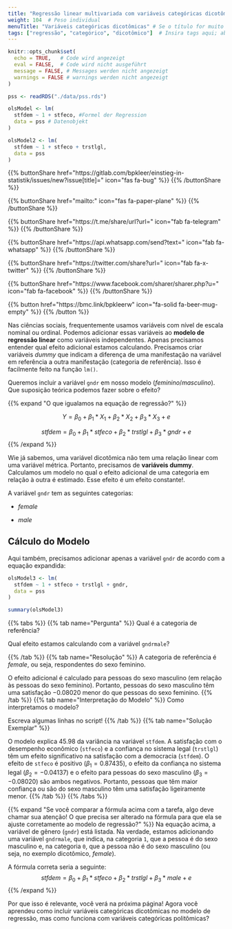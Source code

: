 ```yaml
---
title: "Regressão linear multivariada com variáveis categóricas dicotômicas"  # Título da página
weight: 104  # Peso individual
menuTitle: "Variáveis categóricas dicotômicas" # Se o título for muito longo, coloque um título curto aqui
tags: ["regressão", "categórico", "dicotômico"]  # Insira tags aqui; abreviação do que acontece na página
---
```

```r
knitr::opts_chunk$set(
  echo = TRUE,   # Code wird angezeigt
  eval = FALSE,  # Code wird nicht ausgeführt
  message = FALSE, # Messages werden nicht angezeigt
  warnings = FALSE # warnings werden nicht angezeigt
)

pss <- readRDS("./data/pss.rds")

olsModel <- lm(
  stfdem ~ 1 + stfeco, #Formel der Regression
  data = pss # Datenobjekt
)  

olsModel2 <- lm(
  stfdem ~ 1 + stfeco + trstlgl,   
  data = pss
)      
```

{{% buttonShare href=\"https\:\/\/gitlab.com\/bpkleer\/einstieg-in-statistik\/issues\/new?issue[title]=\" icon=\"fas fa-bug\" %}} {{% /buttonShare %}} 

{{% buttonShare href=\"mailto\:\" icon=\"fas fa-paper-plane\" %}} {{% /buttonShare %}}

{{% buttonShare href=\"https\:\/\/t.me\/share\/url?url=\" icon=\"fab fa-telegram\" %}} {{% /buttonShare %}}

{{% buttonShare href=\"https\:\/\/api.whatsapp.com\/send?text=\" icon=\"fab fa-whatsapp\" %}} {{% /buttonShare %}}

{{% buttonShare href=\"https\:\/\/twitter.com\/share?url=\" icon=\"fab fa-x-twitter\" %}} {{% /buttonShare %}}

{{% buttonShare href=\"https\:\/\/www.facebook.com\/sharer\/sharer.php?u=\" icon=\"fab fa-facebook\" %}} {{% /buttonShare %}}

{{% button href=\"https\:\/\/bmc.link\/bpkleerw\" icon=\"fa-solid fa-beer-mug-empty\" %}} {{% /button %}}

Nas ciências sociais, frequentemente usamos variáveis com nível de escala nominal ou ordinal. Podemos adicionar essas variáveis ao **modelo de regressão linear** como variáveis independentes. Apenas precisamos entender qual efeito adicional estamos calculando. Precisamos criar variáveis *dummy* que indicam a diferença de uma manifestação na variável em referência a outra manifestação (categoria de referência). Isso é facilmente feito na função `lm()`.

Queremos incluir a variável `gndr` em nosso modelo (*feminino*/*masculino*). Que suposição teórica podemos fazer sobre o efeito?

{{% expand \"O que igualamos na equação de regressão?\" %}}

$$Y = \beta_0 + \beta_1*X_1 + \beta_2*X_2 + \beta_3*X_3+ e$$

$$stfdem = \beta_0 + \beta_1*stfeco + \beta_2*trstlgl + \beta_3*gndr + e$$
{{% /expand %}}

Wie já sabemos, uma variável dicotômica não tem uma relação linear com uma variável métrica. Portanto, precisamos de **variáveis dummy**. Calculamos um modelo no qual o efeito adicional de uma categoria em relação à outra é estimado. Esse efeito é um efeito constante!.

A variável `gndr` tem as seguintes categorias:

- *female*

- *male*

## Cálculo do Modelo
Aqui também, precisamos adicionar apenas a variável `gndr` de acordo com a equação expandida:
```r
olsModel3 <- lm(
  stfdem ~ 1 + stfeco + trstlgl + gndr,   
  data = pss
)            

summary(olsModel3)
```

{{% tabs %}}
{{% tab name=\"Pergunta\" %}}
Qual é a categoria de referência?

Qual efeito estamos calculando com a variável `gndrmale`?

{{% /tab %}}
{{% tab name=\"Resolução\" %}}
A categoria de referência é *female*, ou seja, respondentes do sexo feminino.

O efeito adicional é calculado para pessoas do sexo masculino (em relação às pessoas do sexo feminino). Portanto, pessoas do sexo masculino têm uma satisfação $-0.08020$ menor do que pessoas do sexo feminino.
{{% /tab %}}
{{% tab name=\"Interpretação do Modelo\" %}}
Como interpretamos o modelo?

Escreva algumas linhas no script!
{{% /tab %}}
{{% tab name=\"Solução Exemplar\" %}}

O modelo explica $45.98 %$ da variância na variável `stfdem`. A satisfação com o desempenho econômico (`stfeco`) e a confiança no sistema legal (`trstlgl`) têm um efeito significativo na satisfação com a democracia (`stfdem`). O efeito de `stfeco` é positivo ($\beta_1 = 0.87435$), o efeito da confiança no sistema legal ($\beta_2 = -0.04137$) e o efeito para pessoas do sexo masculino ($\beta_3 = -0.08020$) são ambos negativos. Portanto, pessoas que têm maior confiança ou são do sexo masculino têm uma satisfação ligeiramente menor. 
{{% /tab %}}
{{% /tabs %}}

{{% expand \"Se você comparar a fórmula acima com a tarefa, algo deve chamar sua atenção! O que precisa ser alterado na fórmula para que ela se ajuste corretamente ao modelo de regressão?\" %}}
Na equação acima, a variável de gênero (`gndr`) está listada. Na verdade, estamos adicionando uma variável `gndrmale`, que indica, na categoria `1`, que a pessoa é do sexo masculino e, na categoria `0`, que a pessoa não é do sexo masculino (ou seja, no exemplo dicotômico, *female*).

A fórmula correta seria a seguinte:
$$stfdem = \beta_0 + \beta_1*stfeco + \beta_2*trstlgl + \beta_3*male + e$$
{{% /expand %}}

Por que isso é relevante, você verá na próxima página! Agora você aprendeu como incluir variáveis categóricas dicotômicas no modelo de regressão, mas como funciona com variáveis categóricas politômicas?
